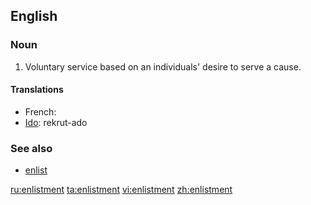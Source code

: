 ==English==

===Noun===
{{en-noun}}

# Voluntary service based on an individuals' desire to serve a cause.

====Translations====
{{trans-top|voluntary service}}
* French: {{t+|fr|enrôlement|m}}
* [[Ido]]: rekrut-ado
{{trans-mid}}
{{trans-bottom}}

===See also===
* [[enlist]]

[[ru:enlistment]]
[[ta:enlistment]]
[[vi:enlistment]]
[[zh:enlistment]]